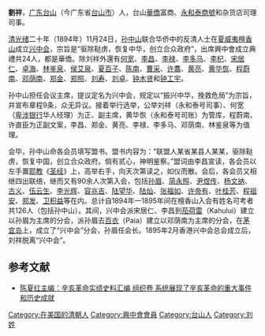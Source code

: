 '''劉祥'''，[[广东|广东]][[台山市|台山]]（今广东省[[台山市|台山市]]）人，台山[[華僑|華僑]]富商、[[永和泰|永和泰]][[商號|商號]]和杂货店司理司事。

[[清朝|清]][[光绪|光绪]]二十年（1894年）11月24日，[[孙中山|孙中山]]联合华侨中的反清人士在[[夏威夷共和国|夏威夷]][[檀香山|檀香山]]成立[[兴中会|兴中会]]，宗旨是“驱除鞑虏，恢复中华，创立合众政府”，出席興中會成立典禮共24人，都是華僑。除刘祥外還有[[何寬_(興中會)|何宽]]、[[李昌|李昌]]、[[李禄|李禄]]、[[李多马|李多马]]、[[李杞|李杞]]、[[宋居仁|宋居仁]]、[[卓海|卓海]]、[[林鉴泉|林鉴泉]]、[[侯艾泉|侯艾泉]]、[[夏百子|夏百子]]、[[陈南|陈南]]、[[曹采|曹采]]、[[许翥|许翥]]、[[黄亮|黄亮]]、[[黄华恢|黄华恢]]、[[程蔚南|程蔚南]]、[[邓荫南|邓荫南]]、[[郑金|郑金]]、[[郑照|郑照]]、[[刘寿|刘寿]]、[[刘卓|刘卓]]、[[钟木贤|钟木贤]]和[[钟工宇|钟工宇]]。

孙中山担任会议主席，提议定名为兴中会，规定以“振兴中华，挽救危局”为宗旨，并宣布章程9条，众无异议。接着举行选举，公举刘祥（永和泰号司事）、何宽（[[卑涉银行|卑涉银行]]华人经理）为正、副主席，黄华恢（永和泰号司账）为管库，程蔚南、许直臣为正副文案，李昌、郑金、黄亮、李禄、李多马、邓荫南、林鉴泉等为值理。

会毕，孙中山命各会员填写盟书。盟书内容为：“联盟人某省某县人某某，驱除鞑虏，恢复中国，创立合众政府。倘有贰心，神明鉴察。”盟词由李昌宣读，各会员以左手置[[基督教|耶教]]《[[圣经|圣经]]》上，高举右手，向天次第读之，如仪而散。会后，各会员又相继四出联络，继而又有90余人次第入会，包括[[孙眉|孙眉]]、[[简永照|简永照]]、[[尹煜传|尹煜传]]、[[杨文纳|杨文纳]]、[[古义|古义]]、[[伍云生|伍云生]]、[[李光辉|李光辉]]、[[容兆吉|容兆吉]]、[[陆望华|陆望华]]、[[陆灿|陆灿]]、[[张福如|张福如]]、[[许帝有|许帝有]]、[[叶桂芳|叶桂芳]]、[[程祖安|程祖安]]、[[郑发|郑发]]、[[卫积益|卫积益]]等在内。总计自1894年—1895年间在檀香山入会有姓名可考者共126人（包括孙中山）。其间，兴中会派宋居仁、李昌到[[茄荷雷|茄荷雷]]（Kahului）建立以孙眉为主席的分会，派孙眉去[[百衣|百衣]]（Paia）建立以邓荫南为主席的分会，在[[茅宜岛|茅宜岛]]上，成立了“兴中会”分会，孙眉任会长。1895年2月香港兴中会总会成立后，刘祥脱离“兴中会”。

== 参考文献 ==
*[http://v.book.ifeng.com/book/ts/12675.htm 陈夏红主编：辛亥革命实绩史料汇编 组织卷  系统展现了辛亥革命的重大事件和历史成就]{{Wayback|url=http://v.book.ifeng.com/book/ts/12675.htm |date=20140209115823 }}

{{DEFAULTSORT:Liu}}
[[Category:在美国的清朝人|Category:在美国的清朝人]]
[[Category:興中會會員|Category:興中會會員]]
[[Category:台山人|Category:台山人]]
[[Category:刘姓|Category:刘姓]]